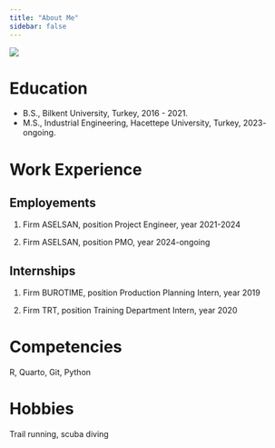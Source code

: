 ```yaml
---
title: "About Me"
sidebar: false 
---
```


![](assets/images/IMG_6776.jpg){fig-align="center"}

# Education

-   B.S., Bilkent University, Turkey, 2016 - 2021.
-   M.S., Industrial Engineering, Hacettepe University, Turkey, 2023- ongoing.

# Work Experience

## Employements

1.  Firm ASELSAN, position Project Engineer, year 2021-2024

2.  Firm ASELSAN, position PMO, year 2024-ongoing

## Internships

1.  Firm BUROTIME, position Production Planning Intern, year 2019

2.  Firm TRT, position Training Department Intern, year 2020

# Competencies

R, Quarto, Git, Python

# Hobbies

Trail running, scuba diving
